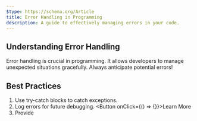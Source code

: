 ```yaml
---
$type: https://schema.org/Article
title: Error Handling in Programming
description: A guide to effectively managing errors in your code.
---
```


## Understanding Error Handling

Error handling is crucial in programming. It allows developers to manage unexpected situations gracefully. <Alert>Always anticipate potential errors!</Alert>

## Best Practices

1. Use try-catch blocks to catch exceptions.
2. Log errors for future debugging. <Button onClick={() => {}}>Learn More</Button>
3. Provide